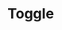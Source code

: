 

<Meta title="Components/Toggle" component={Toggle} decorators={[withKnobs]}/>

# Toggle

<Preview>
    <Story name="Preview">
        <Toggle 
            checked={boolean('checked', true)}
            onChange={action('onChange')}
        />
    </Story>
</Preview>